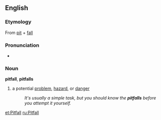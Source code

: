 ==English==
===Etymology===
From [[pit]] + [[fall]]

===Pronunciation===
*{{audio|en-us-pitfall.ogg|Audio (US)}}

===Noun===
'''pitfall''', '''pitfalls'''
#a potential [[problem]], [[hazard]], or [[danger]]
#:''It's usually a simple task, but you should know the '''pitfalls''' before you attempt it yourself.''

[[et:Pitfall]]
[[ru:Pitfall]]